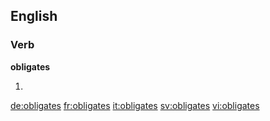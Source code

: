 ==English==

===Verb===
'''obligates'''

# {{third-person singular of|obligate}}

[[de:obligates]]
[[fr:obligates]]
[[it:obligates]]
[[sv:obligates]]
[[vi:obligates]]